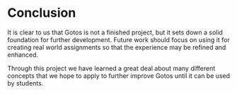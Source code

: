 # Conclusion

It is clear to us that Gotos is not a finished project, but it sets down a solid foundation for further development.
Future work should focus on using it for creating real world assignments so that the experience may be refined and enhanced.

Through this project we have learned a great deal about many different concepts that we hope to apply to further improve Gotos until it can be used by students.
